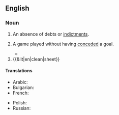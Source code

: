 ==English==

===Noun===
{{en-noun}}

# An absence of debts or [[indictment|indictments]].
# {{lb|en|soccer}} A game played without having [[conceded]] a goal.
#* {{quote-journal
|en
|date=February 6, 2011
|author=Alistair Magowan
|title=West Ham 0 - 1 Birmingham
|work=BBC
|url=http://news.bbc.co.uk/sport2/hi/football/eng_prem/9385585.stm
|page=
|passage=Birmingham had their defence to thank for a '''clean sheet''', although they were lucky to escape when Manuel da Costa shot off-target and then headed wide.}}
# {{&lit|en|clean|sheet}}

====Translations====
{{trans-top|(soccer) game played without having conceded a goal}}
* Arabic: {{t|ar|شِباكٌ نَظِيفَةٌ|f-p}}
* Bulgarian: {{t|bg|суха мрежа|f}}
* French: {{t+|fr|cage inviolée|f}}
{{trans-mid}}
* Polish: {{t|pl|czyste konto|m}}
* Russian: {{t|ru|вы́игрыш всуху́ю|m}}
{{trans-bottom}}